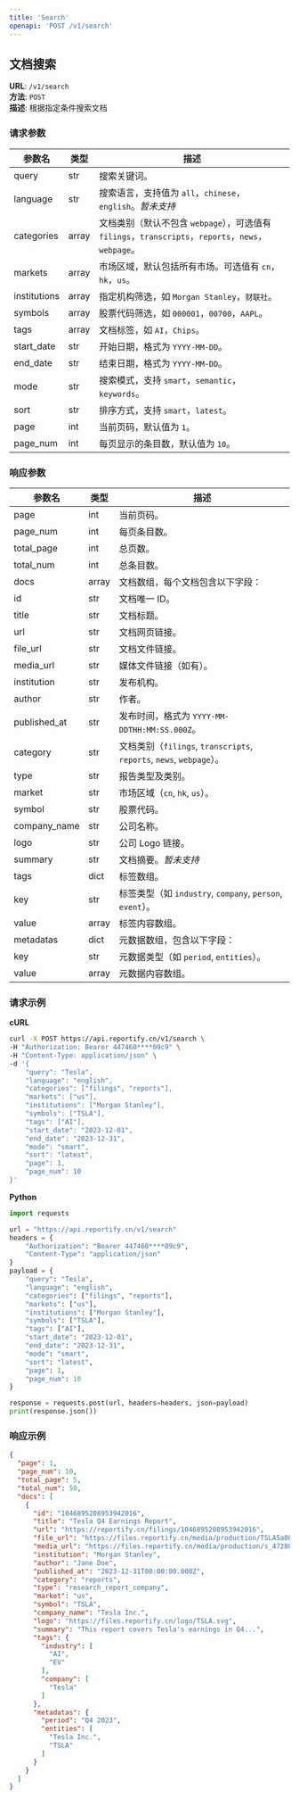 ```yaml
---
title: 'Search'
openapi: 'POST /v1/search'
---
```


## 文档搜索

**URL**: `/v1/search`  
**方法**: `POST`  
**描述**: 根据指定条件搜索文档

### 请求参数
| 参数名         | 类型   | 描述                                                      |
|----------------|--------|-----------------------------------------------------------|
| query          | str    | 搜索关键词。                                              |
| language       | str    | 搜索语言，支持值为 `all`，`chinese`，`english`。*暂未支持*            |
| categories     | array  | 文档类别（默认不包含 `webpage`），可选值有 `filings`，`transcripts`，`reports`，`news`，`webpage`。 |
| markets        | array  | 市场区域，默认包括所有市场。可选值有 `cn`，`hk`，`us`。     |
| institutions   | array  | 指定机构筛选，如 `Morgan Stanley`，`财联社`。                |
| symbols        | array  | 股票代码筛选，如 `000001`，`00700`，`AAPL`。                |
| tags           | array  | 文档标签，如 `AI`，`Chips`。                               |
| start_date     | str    | 开始日期，格式为 `YYYY-MM-DD`。                             |
| end_date       | str    | 结束日期，格式为 `YYYY-MM-DD`。                             |
| mode           | str    | 搜索模式，支持 `smart`，`semantic`，`keywords`。             |
| sort           | str    | 排序方式，支持 `smart`，`latest`。                          |
| page           | int    | 当前页码，默认值为 `1`。                                   |
| page_num       | int    | 每页显示的条目数，默认值为 `10`。                           |

### 响应参数
| 参数名            | 类型    | 描述                                                           |
|----------------|-------|--------------------------------------------------------------|
| page           | int   | 当前页码。                                                        |
| page_num       | int   | 每页条目数。                                                       |
| total_page     | int   | 总页数。                                                         |
| total_num      | int   | 总条目数。                                                        |
| docs           | array | 文档数组，每个文档包含以下字段：                                             |
|   id           | str   | 文档唯一 ID。                                                     |
|   title        | str   | 文档标题。                                                        |
|   url          | str   | 文档网页链接。                                                      |
|   file_url     | str   | 文档文件链接。                                                      |
|   media_url    | str   | 媒体文件链接（如有）。                                                  |
|   institution  | str   | 发布机构。                                                        |
|   author       | str   | 作者。                                                          |
|   published_at | str   | 发布时间，格式为 `YYYY-MM-DDTHH:MM:SS.000Z`。                         |
|   category     | str   | 文档类别（`filings`, `transcripts`, `reports`, `news`, `webpage`）。 |
|   type         | str   | 报告类型及类别。                                                     |
|   market       | str   | 市场区域（`cn`, `hk`, `us`）。                                      |
|   symbol       | str   | 股票代码。                                                        |
|   company_name | str   | 公司名称。                                                        |
|   logo         | str   | 公司 Logo 链接。                                                  |
|   summary      | str   | 文档摘要。*暂未支持*                                                        |
|   tags         | dict  | 标签数组。                                                        |
|     key        | str   | 标签类型（如 `industry`, `company`, `person`, `event`）。            |
|     value      | array | 标签内容数组。                                                      |
|   metadatas    | dict  | 元数据数组，包含以下字段：                                                |
|     key        | str   | 元数据类型（如 `period`, `entities`）。                               |
|     value      | array | 元数据内容数组。                                                     |

### 请求示例

**cURL**
```bash
curl -X POST https://api.reportify.cn/v1/search \
-H "Authorization: Bearer 447460****09c9" \
-H "Content-Type: application/json" \
-d '{
    "query": "Tesla",
    "language": "english",
    "categories": ["filings", "reports"],
    "markets": ["us"],
    "institutions": ["Morgan Stanley"],
    "symbols": ["TSLA"],
    "tags": ["AI"],
    "start_date": "2023-12-01",
    "end_date": "2023-12-31",
    "mode": "smart",
    "sort": "latest",
    "page": 1,
    "page_num": 10
}'
```

**Python**
```python
import requests

url = "https://api.reportify.cn/v1/search"
headers = {
    "Authorization": "Bearer 447460****09c9",
    "Content-Type": "application/json"
}
payload = {
    "query": "Tesla",
    "language": "english",
    "categories": ["filings", "reports"],
    "markets": ["us"],
    "institutions": ["Morgan Stanley"],
    "symbols": ["TSLA"],
    "tags": ["AI"],
    "start_date": "2023-12-01",
    "end_date": "2023-12-31",
    "mode": "smart",
    "sort": "latest",
    "page": 1,
    "page_num": 10
}

response = requests.post(url, headers=headers, json=payload)
print(response.json())
```

### 响应示例
```json
{
  "page": 1,
  "page_num": 10,
  "total_page": 5,
  "total_num": 50,
  "docs": [
    {
      "id": "1046895208953942016",
      "title": "Tesla Q4 Earnings Report",
      "url": "https://reportify.cn/filings/1046895208953942016",
      "file_url": "https://files.reportify.cn/media/production/TSLA5a08ddfbb97bd6486fff7a3875e7fe28_20241024183012.pdf",
      "media_url": "https://files.reportify.cn/media/production/s_4728833_9e25b61b62960211e6040eb2b81b352c.mp3",
      "institution": "Morgan Stanley",
      "author": "Jane Doe",
      "published_at": "2023-12-31T00:00:00.000Z",
      "category": "reports",
      "type": "research_report_company",
      "market": "us",
      "symbol": "TSLA",
      "company_name": "Tesla Inc.",
      "logo": "https://files.reportify.cn/logo/TSLA.svg",
      "summary": "This report covers Tesla's earnings in Q4...",
      "tags": {
        "industry": [
          "AI",
          "EV"
        ],
        "company": [
          "Tesla"
        ]
      },
      "metadatas": {
        "period": "Q4 2023",
        "entities": [
          "Tesla Inc.",
          "TSLA"
        ]
      }
    }
  ]
}
```

